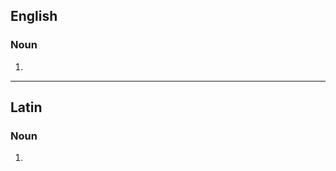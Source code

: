 ==English==

===Noun===
{{head|en|noun form}}

# {{plural of|en|allodium}}

----

==Latin==

===Noun===
{{la-noun-form|allodia}}

# {{inflection of|la|allodium||nom//acc//voc|p}}